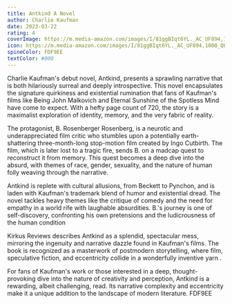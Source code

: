 ```yaml
---
title: Antkind A Novel
author: Charlie Kaufman
date: 2023-03-22
rating: 4
coverImage: https://m.media-amazon.com/images/I/81ggBIqt6YL._AC_UF894,1000_QL80_.jpg
icon: https://m.media-amazon.com/images/I/81ggBIqt6YL._AC_UF894,1000_QL80_.jpg
spineColor: FDF9EE
textColor: #000
---
```


Charlie Kaufman's debut novel, Antkind, presents a sprawling narrative that is both hilariously surreal and deeply introspective. This novel encapsulates the signature quirkiness and existential rumination that fans of Kaufman's films like Being John Malkovich and Eternal Sunshine of the Spotless Mind have come to expect. With a hefty page count of 720, the story is a maximalist exploration of identity, memory, and the very fabric of reality.

The protagonist, B. Rosenberger Rosenberg, is a neurotic and underappreciated film critic who stumbles upon a potentially earth-shattering three-month-long stop-motion film created by Ingo Cutbirth. The film, which is later lost to a tragic fire, sends B. on a madcap quest to reconstruct it from memory. This quest becomes a deep dive into the absurd, with themes of race, gender, sexuality, and the nature of human folly weaving through the narrative.

Antkind is replete with cultural allusions, from Beckett to Pynchon, and is laden with Kaufman's trademark blend of humor and existential dread. The novel tackles heavy themes like the critique of comedy and the need for empathy in a world rife with laughable absurdities. B.'s journey is one of self-discovery, confronting his own pretensions and the ludicrousness of the human condition

Kirkus Reviews describes Antkind as a splendid, spectacular mess, mirroring the ingenuity and narrative dazzle found in Kaufman's films. The book is recognized as a masterwork of postmodern storytelling, where film, speculative fiction, and eccentricity collide in a wonderfully inventive yarn .

For fans of Kaufman's work or those interested in a deep, thought-provoking dive into the nature of creativity and perception, Antkind is a rewarding, albeit challenging, read. Its narrative complexity and eccentricity make it a unique addition to the landscape of modern literature.
FDF9EE